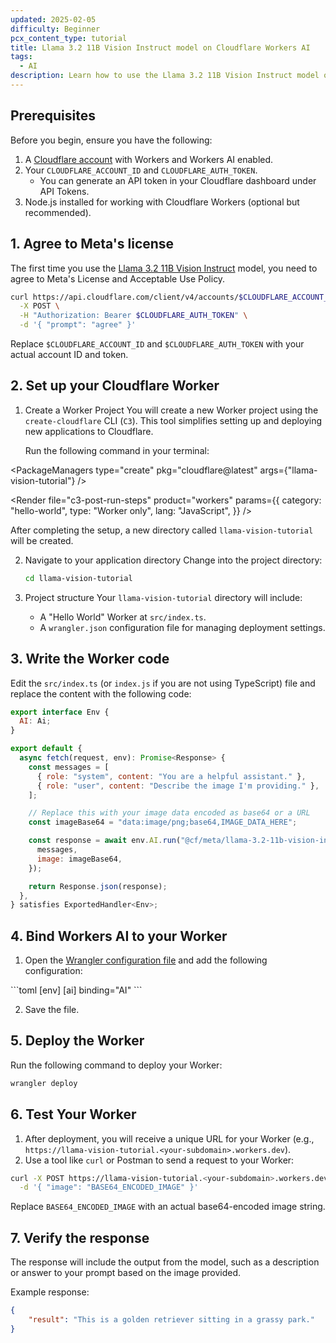 ```yaml
---
updated: 2025-02-05
difficulty: Beginner
pcx_content_type: tutorial
title: Llama 3.2 11B Vision Instruct model on Cloudflare Workers AI
tags:
  - AI
description: Learn how to use the Llama 3.2 11B Vision Instruct model on Cloudflare Workers AI.
---
```



## Prerequisites

Before you begin, ensure you have the following:

1. A [Cloudflare account](https://dash.cloudflare.com/sign-up) with Workers and Workers AI enabled.
2. Your `CLOUDFLARE_ACCOUNT_ID` and `CLOUDFLARE_AUTH_TOKEN`.
   - You can generate an API token in your Cloudflare dashboard under API Tokens.
3. Node.js installed for working with Cloudflare Workers (optional but recommended).

## 1. Agree to Meta's license

The first time you use the [Llama 3.2 11B Vision Instruct](/workers-ai/models/llama-3.2-11b-vision-instruct) model, you need to agree to Meta's License and Acceptable Use Policy.

```bash title="curl"
curl https://api.cloudflare.com/client/v4/accounts/$CLOUDFLARE_ACCOUNT_ID/ai/run/@cf/meta/llama-3.2-11b-vision-instruct \
  -X POST \
  -H "Authorization: Bearer $CLOUDFLARE_AUTH_TOKEN" \
  -d '{ "prompt": "agree" }'
```

Replace `$CLOUDFLARE_ACCOUNT_ID` and `$CLOUDFLARE_AUTH_TOKEN` with your actual account ID and token.

## 2. Set up your Cloudflare Worker

1. Create a Worker Project
   You will create a new Worker project using the `create-cloudflare` CLI (`C3`). This tool simplifies setting up and deploying new applications to Cloudflare.

   Run the following command in your terminal:

<PackageManagers
	type="create"
	pkg="cloudflare@latest"
	args={"llama-vision-tutorial"}
/>

<Render
	file="c3-post-run-steps"
	product="workers"
	params={{
		category: "hello-world",
		type: "Worker only",
		lang: "JavaScript",
	}}
/>

After completing the setup, a new directory called `llama-vision-tutorial` will be created.

2. Navigate to your application directory
   Change into the project directory:

   ```bash
   cd llama-vision-tutorial
   ```

3. Project structure
   Your `llama-vision-tutorial` directory will include:
   - A "Hello World" Worker at `src/index.ts`.
   - A `wrangler.json` configuration file for managing deployment settings.

## 3. Write the Worker code

Edit the `src/index.ts` (or `index.js` if you are not using TypeScript) file and replace the content with the following code:

```javascript
export interface Env {
  AI: Ai;
}

export default {
  async fetch(request, env): Promise<Response> {
    const messages = [
      { role: "system", content: "You are a helpful assistant." },
      { role: "user", content: "Describe the image I'm providing." },
    ];

    // Replace this with your image data encoded as base64 or a URL
    const imageBase64 = "data:image/png;base64,IMAGE_DATA_HERE";

    const response = await env.AI.run("@cf/meta/llama-3.2-11b-vision-instruct", {
      messages,
      image: imageBase64,
    });

    return Response.json(response);
  },
} satisfies ExportedHandler<Env>;
```

## 4. Bind Workers AI to your Worker

1. Open the [Wrangler configuration file](/workers/wrangler/configuration/) and add the following configuration:

<WranglerConfig>
```toml
[env]
[ai]
binding="AI"
```
</WranglerConfig>

2. Save the file.

## 5. Deploy the Worker

Run the following command to deploy your Worker:

```bash
wrangler deploy
```

## 6. Test Your Worker

1. After deployment, you will receive a unique URL for your Worker (e.g., `https://llama-vision-tutorial.<your-subdomain>.workers.dev`).
2. Use a tool like `curl` or Postman to send a request to your Worker:

```bash
curl -X POST https://llama-vision-tutorial.<your-subdomain>.workers.dev \
  -d '{ "image": "BASE64_ENCODED_IMAGE" }'
```

Replace `BASE64_ENCODED_IMAGE` with an actual base64-encoded image string.

## 7. Verify the response

The response will include the output from the model, such as a description or answer to your prompt based on the image provided.

Example response:

```json
{
	"result": "This is a golden retriever sitting in a grassy park."
}
```
